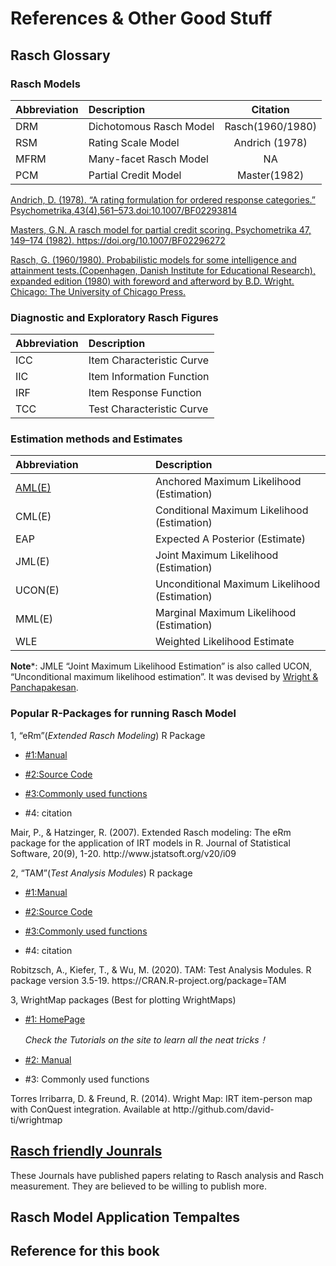 # References & Other Good Stuff {#Ref1}

## Rasch Glossary

### Rasch Models

| Abbreviation | Description | Citation |
| :---        |    :----    | :----:  |
| DRM | Dichotomous Rasch Model | Rasch(1960/1980)|
| RSM | Rating Scale Model | Andrich (1978)|
| MFRM | Many-facet Rasch Model | NA |
| PCM |Partial Credit Model | Master(1982)|

[Andrich, D. (1978). “A rating formulation for ordered response categories.” Psychometrika,43(4),561–573.doi:10.1007/BF02293814](https://link.springer.com/article/10.1007/BF02293814)

[Masters, G.N. A rasch model for partial credit scoring. Psychometrika 47, 149–174 (1982). https://doi.org/10.1007/BF02296272](https://link.springer.com/article/10.1007/BF02296272#citeas)

[Rasch, G. (1960/1980). Probabilistic models for some intelligence and attainment tests.(Copenhagen, Danish Institute for Educational Research), expanded edition (1980) with foreword and afterword by B.D. Wright. Chicago: The University of Chicago Press.](https://eric.ed.gov/?id=ED419814)

### Diagnostic and Exploratory Rasch Figures

| Abbreviation | Description | 
| :---        |    :----    | 
| ICC | Item Characteristic Curve | 
| IIC | Item Information Function | 
| IRF | Item Response Function | 
| TCC | Test Characteristic Curve | 

### Estimation methods and Estimates

| Abbreviation | Description |
| :---        |    :----    | 
| [AML(E)](https://www.rasch.org/rmt/rmt102t.htm) | Anchored Maximum Likelihood (Estimation)|
| CML(E) | Conditional Maximum Likelihood (Estimation)| 
| EAP | Expected A Posterior (Estimate) | 
| JML(E) | Joint Maximum Likelihood (Estimation) | 
| UCON(E) | Unconditional Maximum Likelihood (Estimation) | 
| MML(E) | Marginal Maximum Likelihood (Estimation) |
| WLE | Weighted Likelihood Estimate | 

**Note***: JMLE "Joint Maximum Likelihood Estimation" is also called UCON, "Unconditional maximum likelihood estimation". It was devised by [Wright & Panchapakesan](https://www.rasch.org/memo46.htm).

### Popular R-Packages for running Rasch Model

1, "eRm"(*Extended Rasch Modeling*) R Package

- [#1:Manual](https://cran.r-project.org/web/packages/eRm/eRm.pdf) 

- [#2:Source Code](https://github.com/cran/eRm)

- [#3:Commonly used functions](https://www.rdocumentation.org/packages/eRm/versions/1.0-1)

- #4: citation

Mair, P., & Hatzinger, R. (2007). Extended Rasch modeling: The eRm package for
the application of IRT models in R. Journal of Statistical Software, 20(9),
1-20. http://www.jstatsoft.org/v20/i09

2, "TAM"(*Test Analysis Modules*) R package

- [#1:Manual](https://cran.r-project.org/web/packages/TAM/TAM.pdf) 

- [#2:Source Code](https://github.com/alexanderrobitzsch/TAM)

- [#3:Commonly used functions](https://www.rdocumentation.org/packages/TAM/versions/3.5-19)

- #4: citation

Robitzsch, A., Kiefer, T., & Wu, M. (2020). TAM: Test Analysis Modules. R
  package version 3.5-19. https://CRAN.R-project.org/package=TAM

3, WrightMap packages (Best for plotting WrightMaps)

- [#1: HomePage](https://www.wrightmap.org/) 

  *Check the Tutorials on the site to learn all the neat tricks！*

- [#2: Manual](https://cran.r-project.org/web/packages/WrightMap/WrightMap.pdf)

- #3: Commonly used functions

Torres Irribarra, D. & Freund, R. (2014). Wright Map: IRT item-person map with
  ConQuest integration. Available at http://github.com/david-ti/wrightmap

## [Rasch friendly Jounrals](https://www.rasch.org/friendly.htm)

These Journals have published papers relating to Rasch analysis and Rasch measurement. They are believed to be willing to publish more.

## Rasch Model Application Tempaltes



## Reference for this book
